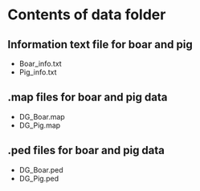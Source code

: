 # Contents of data folder
## Information text file for boar and pig
  * Boar_info.txt
  * Pig_info.txt
    
## .map files for boar and pig data
  * DG_Boar.map
  * DG_Pig.map
    
## .ped files for boar and pig data
  * DG_Boar.ped
  * DG_Pig.ped
